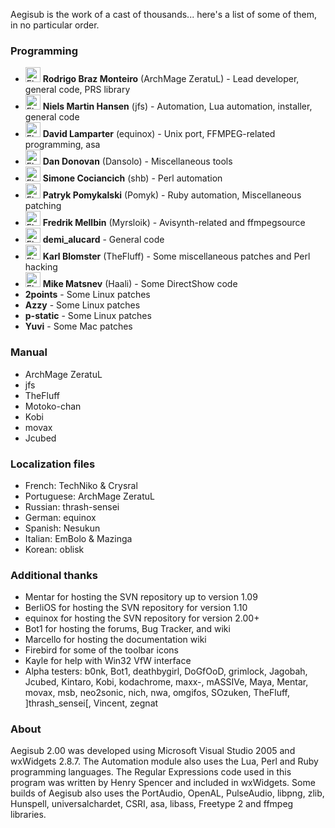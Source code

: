 Aegisub is the work of a cast of thousands... here's a list of some of them, in no particular order.

===Programming===
*[[Image:Flag_of_Brazil.gif|24px]] '''Rodrigo Braz Monteiro''' (ArchMage ZeratuL) - Lead developer, general code, PRS library
*[[Image:Flag_of_Denmark.gif|24px]] '''Niels Martin Hansen''' (jfs) - Automation, Lua automation, installer, general code
*[[Image:Flag_of_Germany.gif|24px]] '''David Lamparter''' (equinox) - Unix port, FFMPEG-related programming, asa
*[[Image:Flag_of_United-States.gif|24px]] '''Dan Donovan''' (Dansolo) - Miscellaneous tools
*[[Image:Flag_of_Italy.gif|24px]] '''Simone Cociancich''' (shb) - Perl automation
*[[Image:Flag_of_Poland.gif|24px]] '''Patryk Pomykalski''' (Pomyk) - Ruby automation, Miscellaneous patching
*[[Image:Flag_of_Sweden.gif|24px]] '''Fredrik Mellbin''' (Myrsloik) - Avisynth-related and ffmpegsource
*[[Image:Flag_of_Brazil.gif|24px]] '''demi_alucard''' - General code
*[[Image:Flag_of_Sweden.gif|24px]] '''Karl Blomster''' (TheFluff) - Some miscellaneous patches and Perl hacking
*[[Image:Flag_of_Russia.gif|24px]] '''Mike Matsnev''' (Haali) - Some DirectShow code
*'''2points''' - Some Linux patches
*'''Azzy''' - Some Linux patches
*'''p-static''' - Some Linux patches
*'''Yuvi''' - Some Mac patches

===Manual===
*ArchMage ZeratuL
*jfs
*TheFluff
*Motoko-chan
*Kobi
*movax
*Jcubed

===Localization files===
*French: TechNiko & Crysral
*Portuguese: ArchMage ZeratuL
*Russian: thrash-sensei
*German: equinox
*Spanish: Nesukun
*Italian: EmBolo & Mazinga
*Korean: oblisk

===Additional thanks===
*Mentar for hosting the SVN repository up to version 1.09
*BerliOS for hosting the SVN repository for version 1.10
*equinox for hosting the SVN repository for version 2.00+
*Bot1 for hosting the forums, Bug Tracker, and wiki
*Marcello for hosting the documentation wiki
*Firebird for some of the toolbar icons
*Kayle for help with Win32 VfW interface
*Alpha testers: b0nk, Bot1, deathbygirl, DoGfOoD, grimlock, Jagobah, Jcubed, Kintaro, Kobi, kodachrome, maxx-, mASSIVe, Maya, Mentar, movax, msb, neo2sonic, nich, nwa, omgifos, SOzuken, TheFluff, ]thrash_sensei[, Vincent, zegnat 

===About===
Aegisub 2.00 was developed using Microsoft Visual Studio 2005 and wxWidgets 2.8.7. The Automation module also uses the Lua, Perl and Ruby programming languages. The Regular Expressions code used in this program was written by Henry Spencer and included in wxWidgets. Some builds of Aegisub also uses the PortAudio, OpenAL, PulseAudio, libpng, zlib, Hunspell, universalchardet, CSRI, asa, libass, Freetype 2 and ffmpeg libraries.